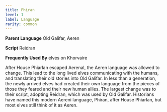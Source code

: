 ```yaml
---
title: Phiran
level: 1
label: Language
rarity: common
---
```


**Parent Language** Old Galifar, Aeren

**Script** Reidran

**Frequently Used By** elves on Khorvaire

After House Phiarlan escaped Aerenal, the Aeren language was allowed to change. This lead to the long lived elves communicating with the humans, and translating their old stories into Old Galifar. In less than a generation, the newly arrived elves had created their own language from the pieces of those they feared and their new human allies. The largest change was to their script, adopting Reidran, which was used by Old Galifar. Historians have named this modern Aereni language, Phiran, after House Phiarlan, but most elves still think of it as Aeren.
